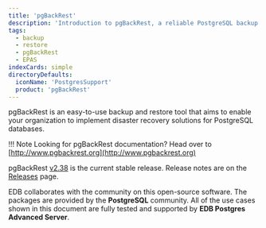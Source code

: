 ```yaml
---
title: 'pgBackRest'
description: 'Introduction to pgBackRest, a reliable PostgreSQL backup & restore tool'
tags:
  - backup
  - restore
  - pgBackRest
  - EPAS
indexCards: simple
directoryDefaults:
  iconName: 'PostgresSupport'
  product: 'pgBackRest'
---
```


pgBackRest is an easy-to-use backup and restore tool that aims to enable your organization to implement disaster recovery solutions for PostgreSQL databases. 

!!! Note
    Looking for pgBackRest documentation? Head over to [http://www.pgbackrest.org](http://www.pgbackrest.org)

pgBackRest [v2.38](https://github.com/pgbackrest/pgbackrest/releases/tag/release/2.38) is the current stable release. Release notes are on the [Releases](http://www.pgbackrest.org/release.html) page.

EDB collaborates with the community on this open-source software. The packages are provided by the **PostgreSQL** community. All of the use cases shown in this document are fully tested and supported by **EDB Postgres Advanced Server**.
